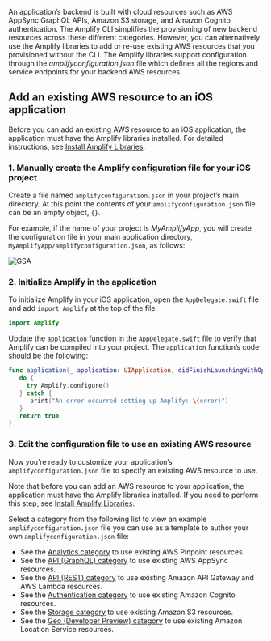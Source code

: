 An application’s backend is built with cloud resources such as AWS AppSync GraphQL APIs, Amazon S3 storage, and Amazon Cognito authentication. The Amplify CLI simplifies the provisioning of new backend resources across these different categories. However, you can alternatively use the Amplify libraries to add or re-use existing AWS resources that you provisioned without the CLI. The Amplify libraries support configuration through the *amplifyconfiguration.json* file which defines all the regions and service endpoints for your backend AWS resources.  

## Add an existing AWS resource to an iOS application 

Before you can add an existing AWS resource to an iOS application, the application must have the Amplify libraries installed. For detailed instructions, see [Install Amplify Libraries](/lib/project-setup/create-application#n2-install-amplify-libraries). 

### 1. Manually create the Amplify configuration file for your iOS project

Create a file named `amplifyconfiguration.json` in your project’s main directory. At this point the contents of your `amplifyconfiguration.json` file can be an empty object, `{}`.

For example, if the name of your project is *MyAmplifyApp*, you will create the configuration file in your main application directory, `MyAmplifyApp/amplifyconfiguration.json`, as follows:

![GSA](/images/project-setup/1_useExistingResources.png)

### 2. Initialize Amplify in the application

To initialize Amplify in your iOS application, open the `AppDelegate.swift` file and add `import Amplify` at the top of the file.
```swift
import Amplify
```

Update the `application` function in the `AppDelegate.swift` file to verify that Amplify can be compiled into your project. The `application` function’s code should be the following:

```swift
func application(_ application: UIApplication, didFinishLaunchingWithOptions launchOptions: [UIApplication.LaunchOptionsKey: Any]?) -> Bool {
   do {
     try Amplify.configure()
   } catch {
      print("An error occurred setting up Amplify: \(error)")
   }
   return true
}
```
### 3. Edit the configuration file to use an existing AWS resource

Now you’re ready to customize your application’s `amplifyconfiguration.json` file to specify an existing AWS resource to use. 

Note that before you can add an AWS resource to your application, the application must have the Amplify libraries installed. If you need to perform this step, see [Install Amplify Libraries](/lib/project-setup/create-application#n2-install-amplify-libraries). 

Select a category from the following list to view an example `amplifyconfiguration.json` file you can use as a template to author your own `amplifyconfiguration.json` file:

* See the [Analytics category](/lib/analytics/existing-resources) to use existing AWS Pinpoint resources.
* See the [API (GraphQL) category](/lib/graphqlapi/existing-resources) to use existing AWS AppSync resources.
* See the [API (REST) category](/lib/restapi/existing-resources) to use existing Amazon API Gateway and AWS Lambda resources.
* See the [Authentication category](/lib/auth/existing-resources) to use existing Amazon Cognito resources.
* See the [Storage category](/lib/storage/existing-resources) to use existing Amazon S3 resources.
* See the [Geo (Developer Preview) category](/lib/geo/existing-resources) to use existing Amazon Location Service resources.

